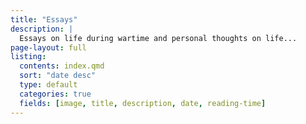 ```yaml
---
title: "Essays"
description: | 
  Essays on life during wartime and personal thoughts on life...
page-layout: full
listing:
  contents: index.qmd
  sort: "date desc"
  type: default
  categories: true
  fields: [image, title, description, date, reading-time]
---
```

